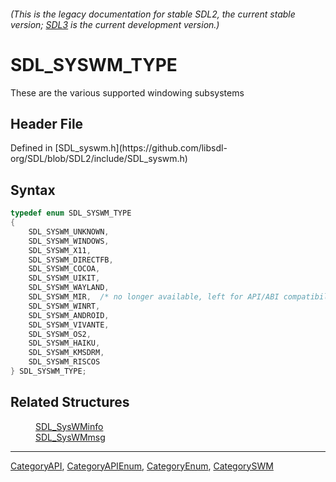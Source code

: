 ====== (This is the legacy documentation for stable SDL2, the current stable version; [https://wiki.libsdl.org/SDL3/ SDL3] is the current development version.) ======
= SDL_SYSWM_TYPE =

These are the various supported windowing subsystems

== Header File ==

Defined in [SDL_syswm.h](https://github.com/libsdl-org/SDL/blob/SDL2/include/SDL_syswm.h)

== Syntax ==

<syntaxhighlight lang='c'>
typedef enum SDL_SYSWM_TYPE
{
    SDL_SYSWM_UNKNOWN,
    SDL_SYSWM_WINDOWS,
    SDL_SYSWM_X11,
    SDL_SYSWM_DIRECTFB,
    SDL_SYSWM_COCOA,
    SDL_SYSWM_UIKIT,
    SDL_SYSWM_WAYLAND,
    SDL_SYSWM_MIR,  /* no longer available, left for API/ABI compatibility. Remove in 2.1! */
    SDL_SYSWM_WINRT,
    SDL_SYSWM_ANDROID,
    SDL_SYSWM_VIVANTE,
    SDL_SYSWM_OS2,
    SDL_SYSWM_HAIKU,
    SDL_SYSWM_KMSDRM,
    SDL_SYSWM_RISCOS
} SDL_SYSWM_TYPE;</syntaxhighlight>

== Related Structures ==

:[[SDL_SysWMinfo]]
:[[SDL_SysWMmsg]]

----
[[CategoryAPI]], [[CategoryAPIEnum]], [[CategoryEnum]], [[CategorySWM]]


